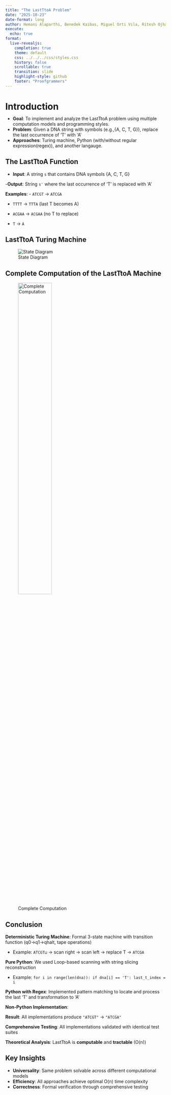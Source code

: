```yaml
---
title: "The LastTtoA Problem"
date: "2025-10-23"
date-format: long
author: Hemani Alaparthi, Benedek Kaibas, Miguel Orti Vila, Ritesh Ojha
execute:
  echo: true
format:
  live-revealjs:
    completion: true
    theme: default
    css: ../../../css/styles.css
    history: false
    scrollable: true
    transition: slide
    highlight-style: github
    footer: "Proofgrammers"
---
```


# Introduction

::: {.fragment style="margin-top: -0.5em; font-size: 1em;"} 
- **Goal**: To implement and analyze the LastTtoA problem using multiple computation models and programming styles.
- **Problem**: Given a DNA string with symbols (e.g.,{A, C, T, G}), replace the last occurrence of 'T' with 'A'
- **Approaches**: Turing machine, Python (with/without regular expression(regex)), and another langauge.
:::


## The LastTtoA Function

::: {.fragment}
- **Input**: A string `s` that contains DNA symbols {A, C, T, G}

-**Output**: String `s'` where the last occurrence of 'T' is replaced with 'A'

**Examples**:
- `ATCGT` → `ATCGA`

- `TTTT` → `TTTA` (last T becomes A)

- `ACGAA` → `ACGAA` (no T to replace)
- `T` → `A`
:::


## LastTtoA Turing Machine


![State Diagram](lastTtoA.png)


## Complete Computation of the LastTtoA Machine


![Complete Computation](lastTtoA_2.png){height=50%}


## Conclusion

::: {.fragment}
**Deterministic Turing Machine**: Formal 3-state machine with transition function (q0→q1→qhalt, tape operations)

- Example: `ATCGT⊔` → scan right → scan left → replace T → `ATCGA`

**Pure Python**: We used Loop-based scanning with string slicing reconstruction

- Example: `for i in range(len(dna)): if dna[i] == 'T': last_t_index = i`

**Python with Regex**: Implemented pattern matching to locate and process the last 'T' and transformation to 'A'

**Non-Python Implementation**:

**Result**: All implementations produce `"ATCGT"` → `"ATCGA"` 

**Comprehensive Testing**: All implementations validated with identical test suites

**Theoretical Analysis**: LastTtoA is **computable** and **tractable** (O(n))
:::

## Key Insights

::: {.fragment}
- **Universality**: Same problem solvable across different computational models
- **Efficiency**: All approaches achieve optimal O(n) time complexity  
- **Correctness**: Formal verification through comprehensive testing
:::

